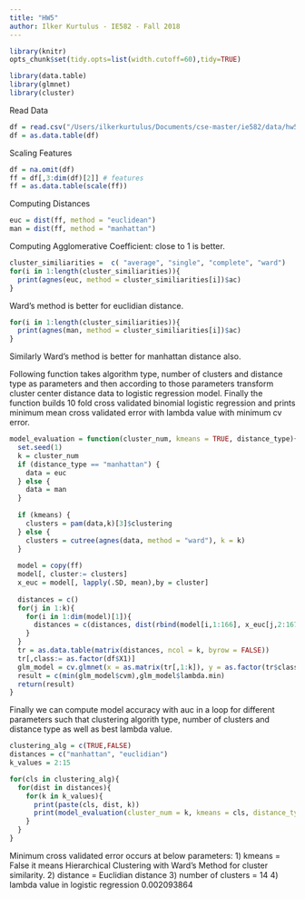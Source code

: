 ```yaml
---
title: "HW5"
author: Ilker Kurtulus - IE582 - Fall 2018
---
```

```r
library(knitr)
opts_chunk$set(tidy.opts=list(width.cutoff=60),tidy=TRUE)
```

```r
library(data.table)
library(glmnet)
library(cluster)
```

Read Data 
```r
df = read.csv("/Users/ilkerkurtulus/Documents/cse-master/ie582/data/hw5/Musk1.csv")
df = as.data.table(df)
```

Scaling Features
```r
df = na.omit(df)
ff = df[,3:dim(df)[2]] # features
ff = as.data.table(scale(ff))
```

Computing Distances
```r
euc = dist(ff, method = "euclidean")
man = dist(ff, method = "manhattan")
```

Computing Agglomerative Coefficient: close to 1 is better.
```r
cluster_similiarities =  c( "average", "single", "complete", "ward")
for(i in 1:length(cluster_similiarities)){
  print(agnes(euc, method = cluster_similiarities[i])$ac) 
}
```

Ward's method is better for euclidian distance.
```r
for(i in 1:length(cluster_similiarities)){
  print(agnes(man, method = cluster_similiarities[i])$ac) 
}
```

Similarly Ward's method is better for manhattan distance also.

Following function takes algorithm type, number of clusters and distance type as parameters and then according to those parameters transform cluster center distance data to logistic regression model. Finally the function builds 10 fold cross validated binomial logistic regression and prints minimum mean cross validated error with lambda value with minimum cv error.

```r
model_evaluation = function(cluster_num, kmeans = TRUE, distance_type){
  set.seed(1)
  k = cluster_num
  if (distance_type == "manhattan") {
    data = euc
  } else {
    data = man 
  }
  
  if (kmeans) {
    clusters = pam(data,k)[3]$clustering
  } else {
    clusters = cutree(agnes(data, method = "ward"), k = k)
  }
  
  model = copy(ff)
  model[, cluster:= clusters]
  x_euc = model[, lapply(.SD, mean),by = cluster]
  
  distances = c()
  for(j in 1:k){
    for(i in 1:dim(model)[1]){
      distances = c(distances, dist(rbind(model[i,1:166], x_euc[j,2:167]), method = distance_type)[1])
    }
  }
  tr = as.data.table(matrix(distances, ncol = k, byrow = FALSE))
  tr[,class:= as.factor(df$X1)]
  glm_model = cv.glmnet(x = as.matrix(tr[,1:k]), y = as.factor(tr$class) , alpha = 1, nfolds = 10, family = "binomial", type.measure = "auc") 
  result = c(min(glm_model$cvm),glm_model$lambda.min)
  return(result)
}
```

Finally we can compute model accuracy with auc in a loop for different parameters such that clustering algorith type, number of clusters and distance type as well as best lambda value.
```r
clustering_alg = c(TRUE,FALSE)
distances = c("manhattan", "euclidian")
k_values = 2:15

for(cls in clustering_alg){
  for(dist in distances){
    for(k in k_values){
      print(paste(cls, dist, k))
      print(model_evaluation(cluster_num = k, kmeans = cls, distance_type = dist))
    }
  }
}
```

Minimum cross validated error occurs at below parameters:
1) kmeans = False it means Hierarchical Clustering with Ward's Method for cluster similarity.
2) distance = Euclidian distance
3) number of clusters = 14 
4) lambda value in logistic regression 0.002093864